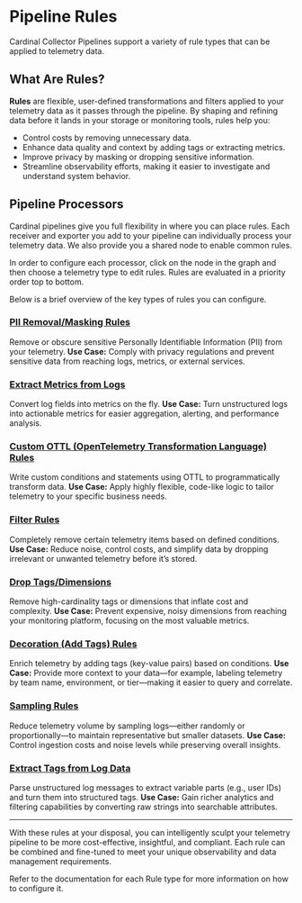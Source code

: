 
# Pipeline Rules

Cardinal Collector Pipelines support a variety of rule types that can be applied to telemetry data.

## What Are Rules?

**Rules** are flexible, user-defined transformations and filters applied to your telemetry data as it passes through the pipeline. By shaping and refining data before it lands in your storage or monitoring tools, rules help you:

- Control costs by removing unnecessary data.
- Enhance data quality and context by adding tags or extracting metrics.
- Improve privacy by masking or dropping sensitive information.
- Streamline observability efforts, making it easier to investigate and understand system behavior.

## Pipeline Processors

Cardinal pipelines give you full flexibility in where you can place rules.  Each receiver and exporter you add to your pipeline can individually process your telemetry data.  We also provide you a shared node to enable common rules.
<div style={{display:'flex', gap:16, flexDirection:'column' }}>
<ExpandableImage url={'/docs_pipeline.png'} alt={'PII'} imgStyle={{width:500, margin:30}}/>
    <div>In order to configure each processor, click on the node in the graph and then choose a telemetry type to edit rules.  Rules are evaluated in a priority order top to bottom.</div>
<ExpandableImage url={'/docs_rules.png'} alt={'PII'} imgStyle={{width:500, margin:30}}/>
</div>

Below is a brief overview of the key types of rules you can configure.

### [PII Removal/Masking Rules](./rules/pii)
Remove or obscure sensitive Personally Identifiable Information (PII) from your telemetry.
**Use Case:** Comply with privacy regulations and prevent sensitive data from reaching logs, metrics, or external services.

### [Extract Metrics from Logs](./rules/extract-metric)
Convert log fields into metrics on the fly.
**Use Case:** Turn unstructured logs into actionable metrics for easier aggregation, alerting, and performance analysis.

### [Custom OTTL (OpenTelemetry Transformation Language) Rules](./rules/custom)
Write custom conditions and statements using OTTL to programmatically transform data.
**Use Case:** Apply highly flexible, code-like logic to tailor telemetry to your specific business needs.

### [Filter Rules](./rules/filter)
Completely remove certain telemetry items based on defined conditions.
**Use Case:** Reduce noise, control costs, and simplify data by dropping irrelevant or unwanted telemetry before it’s stored.

### [Drop Tags/Dimensions](./rules/drop-tags)
Remove high-cardinality tags or dimensions that inflate cost and complexity.
**Use Case:** Prevent expensive, noisy dimensions from reaching your monitoring platform, focusing on the most valuable metrics.

### [Decoration (Add Tags) Rules](./rules/add-tags)
Enrich telemetry by adding tags (key-value pairs) based on conditions.
**Use Case:** Provide more context to your data—for example, labeling telemetry by team name, environment, or tier—making it easier to query and correlate.

### [Sampling Rules](./rules/sample)
Reduce telemetry volume by sampling logs—either randomly or proportionally—to maintain representative but smaller datasets.
**Use Case:** Control ingestion costs and noise levels while preserving overall insights.

### [Extract Tags from Log Data](./rules/extract-tags)
Parse unstructured log messages to extract variable parts (e.g., user IDs) and turn them into structured tags.
**Use Case:** Gain richer analytics and filtering capabilities by converting raw strings into searchable attributes.

---

With these rules at your disposal, you can intelligently sculpt your telemetry pipeline to be more cost-effective, insightful, and compliant. Each rule can be combined and fine-tuned to meet your unique observability and data management requirements.

Refer to the documentation for each Rule type for more information on how to configure it.